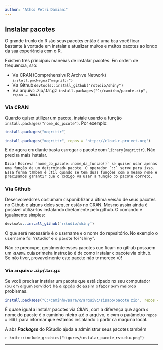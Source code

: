 ```yaml
---
author: "Athos Petri Damiani"
---
```


## Instalar pacotes

O grande trunfo do R são seus pacotes então é uma boa você ficar bastante à vontade em instalar e atualizar muitos e muitos pacotes ao longo da sua experiência com o R.

Existem três principais maneiras de instalar pacotes. Em ordem de frequência, são:

- Via CRAN (Comprehensive R Archive Network) `install.packages("magrittr")`
- Via Github `devtools::install_github("rstudio/shiny")`
- Via arquivo .zip/.tar.gz `install.packages("C:/caminho/pacote.zip", repos = NULL)`

### Via CRAN

Quando quiser utilizar um pacote, instale usando a função `install.packages("nome_do_pacote")`. Por exemplo:

```r
install.packages("magrittr")
```

```r
install.packages("magrittr", repos = "https://cloud.r-project.org")
```

E de agora em diante basta carregar o pacote com `library(magrittr)`. Não precisa mais instalar.

```block
Dica! Escreva `nome_do_pacote::nome_da_funcao()` se quiser usar apenas uma função de um determinado pacote. O operador `::` serve para isso. Essa forma também é útil quando se tem duas funções com o mesmo nome e precisamos garantir que o código vá usar a função do pacote correto.
```

### Via Github

Desenvolvedores costumam disponibilizar a última versão de seus pacotes no Github e alguns deles sequer estão no CRAN. Mesmo assim ainda é possível utilizá-los instalando diretamente pelo github. O comando é igualmente simples:

```r
devtools::install_github("rstudio/shiny")
```

O que será necessário é o username e o nome do repositório. No exemplo o username foi "rstudio" e o pacote foi "shiny". 

Não se preocupe, geralmente esses pacotes que ficam no github possuem um `README` cuja primeira instrução é de como instalar o pacote via github. Se não tiver, provavelmente este pacote não te merece =)!

### Via arquivo .zip/.tar.gz

Se você precisar instalar um pacote que está zipado no seu computador (ou em algum servidor) há a opção de assim o fazer sem maiores problemas. 

```r
install.packages("C:/caminho/para/o/arquivo/zipapo/pacote.zip", repos = NULL)
```

É quase igual a instalar pacotes via CRAN, com a diferença que agora o nome do pacote é o caminho inteiro até o arquivo, e com o parâmetro `repos = NULL` para informar que estamos instalando a partir da máquina local.

A aba ***Packages*** do RStudio ajuda a administrar seus pacotes também.

`r knitr::include_graphics("figures/instalar_pacote_rstudio.png")`

--------------------------------------------------------------------------------
